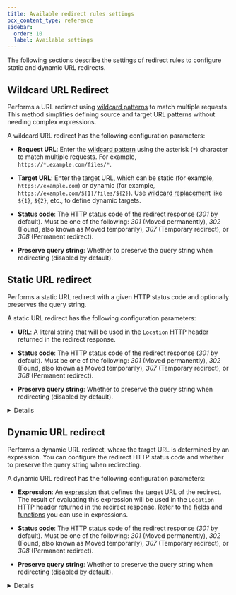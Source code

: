 ```yaml
---
title: Available redirect rules settings
pcx_content_type: reference
sidebar:
  order: 10
  label: Available settings
---
```



The following sections describe the settings of redirect rules to configure static and dynamic URL redirects.

## Wildcard URL Redirect

Performs a URL redirect using [wildcard patterns](/ruleset-engine/rules-language/operators/#wildcard-matching) to match multiple requests. This method simplifies defining source and target URL patterns without needing complex expressions.

A wildcard URL redirect has the following configuration parameters:

- **Request URL**: Enter the [wildcard pattern](/ruleset-engine/rules-language/operators/#wildcard-matching) using the asterisk (`*`) character to match multiple requests. For example, `https://*.example.com/files/*`.

- **Target URL**: Enter the target URL, which can be static (for example, `https://example.com`) or dynamic (for example, `https://example.com/${1}/files/${2}`). Use [wildcard replacement](/ruleset-engine/rules-language/functions/#wildcard_replace) like `${1}`, `${2}`, etc., to define dynamic targets.

- **Status code**: The HTTP status code of the redirect response (_301_ by default). Must be one of the following: _301_ (Moved permanently), _302_ (Found, also known as Moved temporarily), _307_ (Temporary redirect), or _308_ (Permanent redirect).

- **Preserve query string**: Whether to preserve the query string when redirecting (disabled by default).

## Static URL redirect

Performs a static URL redirect with a given HTTP status code and optionally preserves the query string.

A static URL redirect has the following configuration parameters:

- **URL**: A literal string that will be used in the `Location` HTTP header returned in the redirect response.

- **Status code**: The HTTP status code of the redirect response (_301_ by default). Must be one of the following: _301_ (Moved permanently), _302_ (Found, also known as Moved temporarily), _307_ (Temporary redirect), or _308_ (Permanent redirect).

- **Preserve query string**: Whether to preserve the query string when redirecting (disabled by default).

<Details header="API information">

The full syntax of the `"action_parameters"` field for a redirect rule performing a static URL redirect is the following:

```json
"action_parameters": {
  "from_value": {
    "target_url": {
      "value": "<STATIC_URL_VALUE>"
    },
    "status_code": <STATUS_CODE>,
    "preserve_query_string": <BOOLEAN_VALUE>
  }
}
```

The only required parameter is `<STATIC_URL_VALUE>`.

<Render file="url-forwarding/optional-parameters" />

</Details>

## Dynamic URL redirect

Performs a dynamic URL redirect, where the target URL is determined by an expression. You can configure the redirect HTTP status code and whether to preserve the query string when redirecting.

A dynamic URL redirect has the following configuration parameters:

- **Expression**: An [expression](/ruleset-engine/rules-language/expressions/) that defines the target URL of the redirect. The result of evaluating this expression will be used in the `Location` HTTP header returned in the redirect response. Refer to the [fields](/ruleset-engine/rules-language/fields/reference/) and [functions](/ruleset-engine/rules-language/functions/) you can use in expressions.

- **Status code**: The HTTP status code of the redirect response (_301_ by default). Must be one of the following: _301_ (Moved permanently), _302_ (Found, also known as Moved temporarily), _307_ (Temporary redirect), or _308_ (Permanent redirect).

- **Preserve query string**: Whether to preserve the query string when redirecting (disabled by default).

<Details header="API information">

The full syntax of the `"action_parameters"` field for a redirect rule performing a dynamic URL redirect is the following:

```json
"action_parameters": {
  "from_value": {
    "target_url": {
      "expression": "<DYNAMIC_URL_EXPRESSION>"
    },
    "status_code": <STATUS_CODE>,
    "preserve_query_string": <BOOLEAN_VALUE>
  }
}
```

The only required parameter is `<DYNAMIC_URL_EXPRESSION>`.

<Render file="url-forwarding/optional-parameters" />

</Details>
